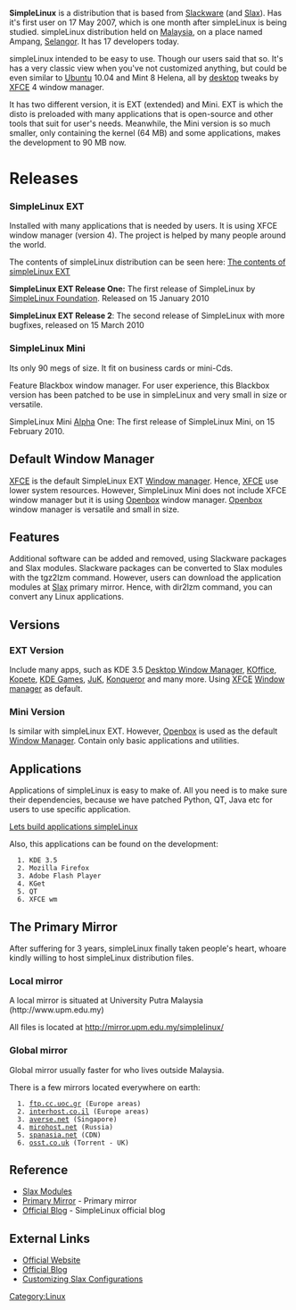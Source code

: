 '''SimpleLinux''' is a distribution that is based from [[Slackware]] (and [[Slax]]). Has it's first user on 17 May 2007, which is one month after simpleLinux is being studied. simpleLinux distribution held on [[Malaysia]], on a place named Ampang, [[Selangor]]. It has 17 developers today.


simpleLinux intended to be easy to use. Though our users said that so. It's has a very classic view when you've not customized anything, but could be even similar to [[Ubuntu]] 10.04 and Mint 8 Helena, all by [[desktop]] tweaks by [[XFCE]] 4 window manager.

It has two different version, it is EXT (extended) and Mini.
EXT is which the disto is preloaded with many applications that is open-source and other tools that suit for user's needs. Meanwhile, the Mini version is so much smaller, only containing the kernel (64 MB) and some applications, makes the development to 90 MB now. 

= Releases =

=== SimpleLinux EXT ===
Installed with many applications that is needed by users. It is using XFCE window manager (version 4). The project is helped by many people around the world.

The contents of simpleLinux distribution can be seen here: [http://www.simplelinux.tk/search/label/Whats%20inside%20simpleLinux%3F The contents of simpleLinux EXT]

'''SimpleLinux EXT Release One:''' The first release of SimpleLinux by [[SimpleLinux Foundation|SimpleLinux Foundation]]. Released on 15 January 2010

'''SimpleLinux EXT Release 2''': The second release of SimpleLinux with more bugfixes, released on 15 March 2010


=== SimpleLinux Mini ===
Its only 90 megs of size. It fit on business cards or mini-Cds.

Feature Blackbox window manager. For user experience, this Blackbox version has been patched to be use in simpleLinux and very small in size or versatile.

SimpleLinux Mini [[Alpha]] One: The first release of SimpleLinux Mini, on 15 February 2010.

== Default Window Manager  ==

[[XFCE]] is the default SimpleLinux EXT [[Window manager]]. Hence, [[XFCE]] use lower system resources. However, SimpleLinux Mini does not include XFCE window manager but it is using [[Openbox]] window manager. [[Openbox]] window manager is versatile and small in size. 

== Features  ==

Additional software can be added and removed, using Slackware packages and Slax modules. Slackware packages can be converted to Slax modules with the tgz2lzm command. However, users can download the application modules at [[Slax]] primary mirror. Hence, with dir2lzm command, you can convert any Linux applications. 

== Versions  ==

=== EXT Version  ===

Include many apps, such as KDE 3.5 [[Desktop Window Manager]], [[KOffice]], [[Kopete]], [[KDE Games]], [[JuK]], [[Konqueror]] and many more. Using [[XFCE]] [[Window manager]] as default. 

=== Mini Version  ===

Is similar with simpleLinux EXT. However, [[Openbox]] is used as the default [[Window Manager]]. Contain only basic applications and utilities. 

== Applications ==

Applications of simpleLinux is easy to make of. All you need is to make sure their dependencies, because we have patched Python, QT, Java etc for users to use specific application.

[http://www.simplelinux.tk/search/label/Build%20and%20Request%20applications Lets build applications simpleLinux]

Also, this applications can be found on the development:

   1. KDE 3.5
   2. Mozilla Firefox
   3. Adobe Flash Player
   4. KGet
   5. QT
   6. XFCE wm

== The Primary Mirror ==

After suffering for 3 years, simpleLinux finally taken people's heart, whoare kindly willing to host simpleLinux distribution files.

=== Local mirror ===

A local mirror is situated at University Putra Malaysia (http://www.upm.edu.my)

All files is located at http://mirror.upm.edu.my/simplelinux/

=== Global mirror ===

Global mirror usually faster for who lives outside Malaysia.

There is a few mirrors located everywhere on earth:

   1. [http://ftp.cc.uoc.gr/mirrors/linux/simpleLinux/ ftp.cc.uoc.gr] (Europe areas)
   2. [http://simplelinux.interhost.co.il/ interhost.co.il] (Europe areas)
   3. [http://mirror.averse.net/simpleLinux/ averse.net] (Singapore)
   4. [http://mirror.mirohost.net/simpleLinux mirohost.net] (Russia)
   5. [http://mirror.spanasia.net/pub/simpleLinux spanasia.net] (CDN)
   6. [http://www.osst.co.uk/Download/simpleLinux/?id=9 osst.co.uk] (Torrent - UK)

== Reference  ==

*[http://www.slax.org/modules.php Slax Modules] 
*[http://mirror.upm.edu.my/simplelinux Primary Mirror] - Primary mirror<br>
*[http://www.simplelinuxdistro.co.cc Official Blog] - SimpleLinux official blog

== External Links  ==

*[http://simplelinux.tk Official Website]
*[http://simpleLinuxdistro.blogspot.com Official Blog] 
*[http://www.ab9il.net/slax/slax-customization1.html Customizing Slax Configurations]

[[Category:Linux]]